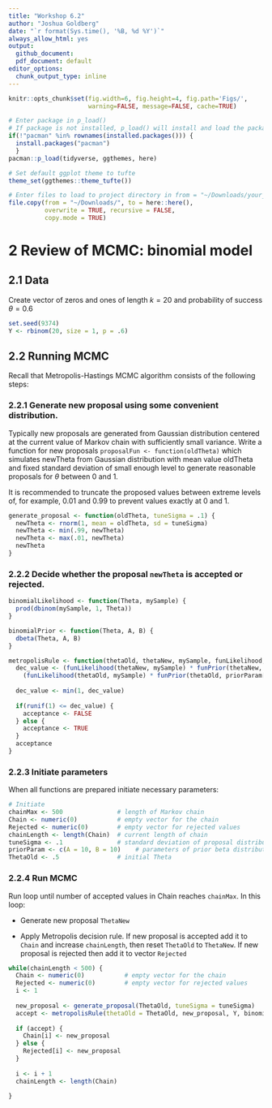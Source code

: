 ```yaml
---
title: "Workshop 6.2"
author: "Joshua Goldberg"
date: "`r format(Sys.time(), '%B, %d %Y')`"
always_allow_html: yes
output:
  github_document: 
  pdf_document: default
editor_options: 
  chunk_output_type: inline
---
```


```r
knitr::opts_chunk$set(fig.width=6, fig.height=4, fig.path='Figs/',
                      warning=FALSE, message=FALSE, cache=TRUE)
```

```r
# Enter package in p_load()
# If package is not installed, p_load() will install and load the package
if(!"pacman" %in% rownames(installed.packages())) {
  install.packages("pacman")
  }
pacman::p_load(tidyverse, ggthemes, here)

# Set default ggplot theme to tufte
theme_set(ggthemes::theme_tufte())
```

```r
# Enter files to load to project directory in from = "~/Downloads/your_file_name_here"
file.copy(from = "~/Downloads/", to = here::here(), 
          overwrite = TRUE, recursive = FALSE, 
          copy.mode = TRUE)
```

# 2 Review of MCMC: binomial model

## 2.1 Data
Create vector of zeros and ones of length $k=20$ and probability of success $\theta=0.6$
```r
set.seed(9374)
Y <- rbinom(20, size = 1, p = .6)
```

## 2.2 Running MCMC
Recall that Metropolis-Hastings MCMC algorithm consists of the following steps:

### 2.2.1 Generate new proposal using some convenient distribution.
Typically new proposals are generated from Gaussian distribution centered at the current value of Markov chain with sufficiently small variance. Write a function for new proposals `proposalFun <- function(oldTheta)` which simulates newTheta from Gaussian distribution with mean value oldTheta and fixed standard deviation of small enough level to generate reasonable proposals for $\theta$ between 0 and 1.

It is recommended to truncate the proposed values between extreme levels of, for example, 0.01 and 0.99 to prevent values exactly at 0 and 1.
```r
generate_proposal <- function(oldTheta, tuneSigma = .1) {
  newTheta <- rnorm(1, mean = oldTheta, sd = tuneSigma)
  newTheta <- min(.99, newTheta)
  newTheta <- max(.01, newTheta)
  newTheta
}
```

### 2.2.2 Decide whether the proposal `newTheta` is accepted or rejected.
```r
binomialLikelihood <- function(Theta, mySample) {
  prod(dbinom(mySample, 1, Theta))
}

binomialPrior <- function(Theta, A, B) {
  dbeta(Theta, A, B)
}
```

```r
metropolisRule <- function(thetaOld, thetaNew, mySample, funLikelihood, funPrior) {
  dec_value <- (funLikelihood(thetaNew, mySample) * funPrior(thetaNew, priorParam[[1]], priorParam[[2]])) /
    (funLikelihood(thetaOld, mySample) * funPrior(thetaOld, priorParam[[1]], priorParam[[2]]))
  
  dec_value <- min(1, dec_value)
  
  if(runif(1) <= dec_value) {
    acceptance <- FALSE
  } else {
    acceptance <- TRUE
  }
  acceptance
}
```

### 2.2.3 Initiate parameters
When all functions are prepared initiate necessary parameters:
```r
# Initiate
chainMax <- 500               # length of Markov chain
Chain <- numeric(0)           # empty vector for the chain
Rejected <- numeric(0)        # empty vector for rejected values
chainLength <- length(Chain)  # current length of chain
tuneSigma <- .1               # standard deviation of proposal distribution
priorParam <- c(A = 10, B = 10)    # parameters of prior beta distribution
ThetaOld <- .5                # initial Theta
```

### 2.2.4 Run MCMC
Run loop until number of accepted values in Chain reaches `chainMax`.
In this loop:

* Generate new proposal `ThetaNew`

* Apply Metropolis decision rule. If new proposal is accepted add it to `Chain` and increase `chainLength`, then reset `ThetaOld` to `ThetaNew`. If new proposal is rejected then add it to vector `Rejected`

```r
while(chainLength < 500) {
  Chain <- numeric(0)           # empty vector for the chain
  Rejected <- numeric(0)        # empty vector for rejected values
  i <- 1
  
  new_proposal <- generate_proposal(ThetaOld, tuneSigma = tuneSigma)
  accept <- metropolisRule(thetaOld = ThetaOld, new_proposal, Y, binomialLikelihood, binomialPrior)
  
  if (accept) {
    Chain[i] <- new_proposal
  } else {
    Rejected[i] <- new_proposal
  }
  
  i <- i + 1
  chainLength <- length(Chain)
  
}
```







